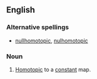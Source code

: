 ==English==
{{wikipedia}}
===Alternative spellings===
*[[nullhomotopic]], [[nulhomotopic]]
===Noun===
{{en-adj|-}}
#{{topology|of a [[map]]}} [[homotopic|Homotopic]] to a [[constant]] map.